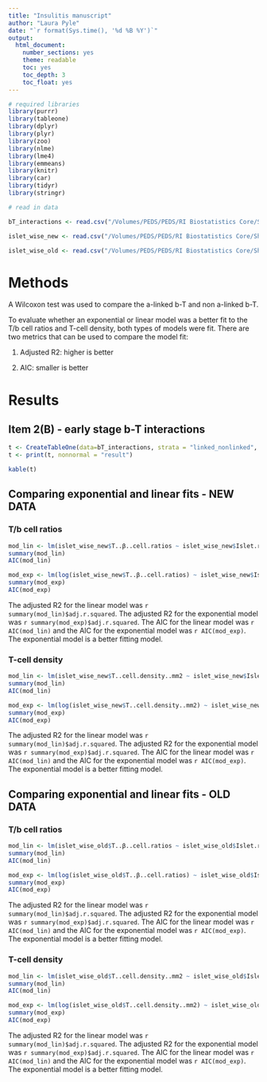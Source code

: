 ```yaml
---
title: "Insulitis manuscript"
author: "Laura Pyle"
date: "`r format(Sys.time(), '%d %B %Y')`"
output:   
  html_document:
    number_sections: yes
    theme: readable
    toc: yes
    toc_depth: 3
    toc_float: yes
---
```


```r
# required libraries
library(purrr)
library(tableone)
library(dplyr)
library(plyr)
library(zoo)
library(nlme)
library(lme4)
library(emmeans)
library(knitr)
library(car)
library(tidyr)
library(stringr)

```

```r
# read in data

bT_interactions <- read.csv("/Volumes/PEDS/PEDS/RI Biostatistics Core/Shared/Shared Projects/Laura/BDC/Projects/Rachel Friedman/early stage b-T interactions.csv")

islet_wise_new <- read.csv("/Volumes/PEDS/PEDS/RI Biostatistics Core/Shared/Shared Projects/Laura/BDC/Projects/Rachel Friedman/islet wise insulitis progression new.csv")

islet_wise_old <- read.csv("/Volumes/PEDS/PEDS/RI Biostatistics Core/Shared/Shared Projects/Laura/BDC/Projects/Rachel Friedman/islet wise insulitis progression old.csv")


```

# Methods

A Wilcoxon test was used to compare the a-linked b-T and non a-linked b-T.

To evaluate whether an exponential or linear model was a better fit to the T/b cell ratios and T-cell density, both types of models were fit. There are two metrics that can be used to compare the model fit:

1) Adjusted R2: higher is better

2) AIC: smaller is better

# Results

## Item 2(B) - early stage b-T interactions

```r
t <- CreateTableOne(data=bT_interactions, strata = "linked_nonlinked", vars = "result")
t <- print(t, nonnormal = "result")
```

```r
kable(t)
```

## Comparing exponential and linear fits - NEW DATA

### T/b cell ratios

```r
mod_lin <- lm(islet_wise_new$T..β..cell.ratios ~ islet_wise_new$Islet.rank)
summary(mod_lin)
AIC(mod_lin)

mod_exp <- lm(log(islet_wise_new$T..β..cell.ratios) ~ islet_wise_new$Islet.rank)
summary(mod_exp)
AIC(mod_exp)
```

The adjusted R2 for the linear model was `r summary(mod_lin)$adj.r.squared`. The adjusted R2 for the exponential model was `r summary(mod_exp)$adj.r.squared`. The AIC for the linear model was `r AIC(mod_lin)` and the AIC for the exponential model was `r AIC(mod_exp)`. The exponential model is a better fitting model.

### T-cell density

```r
mod_lin <- lm(islet_wise_new$T..cell.density..mm2 ~ islet_wise_new$Islet.rank)
summary(mod_lin)
AIC(mod_lin)

mod_exp <- lm(log(islet_wise_new$T..cell.density..mm2) ~ islet_wise_new$Islet.rank)
summary(mod_exp)
AIC(mod_exp)
```

The adjusted R2 for the linear model was `r summary(mod_lin)$adj.r.squared`. The adjusted R2 for the exponential model was `r summary(mod_exp)$adj.r.squared`. The AIC for the linear model was `r AIC(mod_lin)` and the AIC for the exponential model was `r AIC(mod_exp)`. The exponential model is a better fitting model.

## Comparing exponential and linear fits - OLD DATA

### T/b cell ratios

```r
mod_lin <- lm(islet_wise_old$T..β..cell.ratios ~ islet_wise_old$Islet.rank)
summary(mod_lin)
AIC(mod_lin)

mod_exp <- lm(log(islet_wise_old$T..β..cell.ratios) ~ islet_wise_old$Islet.rank)
summary(mod_exp)
AIC(mod_exp)
```

The adjusted R2 for the linear model was `r summary(mod_lin)$adj.r.squared`. The adjusted R2 for the exponential model was `r summary(mod_exp)$adj.r.squared`. The AIC for the linear model was `r AIC(mod_lin)` and the AIC for the exponential model was `r AIC(mod_exp)`. The exponential model is a better fitting model.

### T-cell density

```r
mod_lin <- lm(islet_wise_old$T..cell.density..mm2 ~ islet_wise_old$Islet.rank)
summary(mod_lin)
AIC(mod_lin)

mod_exp <- lm(log(islet_wise_old$T..cell.density..mm2) ~ islet_wise_old$Islet.rank)
summary(mod_exp)
AIC(mod_exp)
```

The adjusted R2 for the linear model was `r summary(mod_lin)$adj.r.squared`. The adjusted R2 for the exponential model was `r summary(mod_exp)$adj.r.squared`. The AIC for the linear model was `r AIC(mod_lin)` and the AIC for the exponential model was `r AIC(mod_exp)`. The exponential model is a better fitting model.